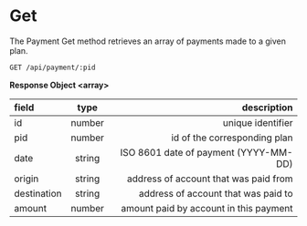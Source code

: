 # Get

The Payment Get method retrieves an array of payments made to a given plan.

```bash filename="Endpoints" copy
GET /api/payment/:pid
```

**Response Object \<array\>**

| field       |  type  |                            description |
| :---------- | :----: | -------------------------------------: |
| id          | number |                      unique identifier |
| pid         | number |           id of the corresponding plan |
| date        | string |  ISO 8601 date of payment (YYYY-MM-DD) |
| origin      | string |  address of account that was paid from |
| destination | string |    address of account that was paid to |
| amount      | number | amount paid by account in this payment |
